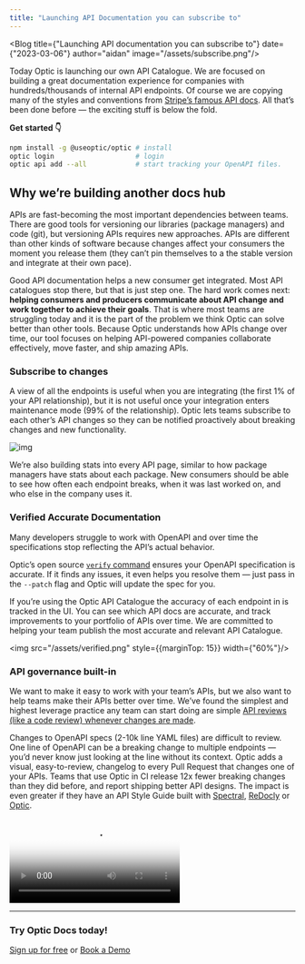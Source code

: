 ```yaml
---
title: "Launching API Documentation you can subscribe to"
---
```



<Blog title={"Launching API documentation you can subscribe to"} date={"2023-03-06"} author="aidan" image="/assets/subscribe.png"/>

Today Optic is launching our own API Catalogue. We are focused on building a great documentation experience for companies with hundreds/thousands of internal API endpoints. Of course we are copying many of the styles and conventions from [Stripe’s famous API docs](https://stripe.com/docs/api). All that’s been done before — the exciting stuff is below the fold.

**Get started 👇**

```bash
npm install -g @useoptic/optic # install
optic login                    # login
optic api add --all            # start tracking your OpenAPI files.
```

## Why we’re building another docs hub

APIs are fast-becoming the most important dependencies between teams. There are good tools for versioning our libraries (package managers) and code (git), but versioning APIs requires new approaches. APIs are different than other kinds of software because changes affect your consumers the moment you release them (they can’t pin themselves to a the stable version and integrate at their own pace).

Good API documentation helps a new consumer get integrated. Most API catalogues stop there, but that is just step one. The hard work comes next: **helping consumers and producers communicate about API change and work together to achieve their goals**. That is where most teams are struggling today and it is the part of the problem we think Optic can solve better than other tools. Because Optic understands how APIs change over time, our tool focuses on helping API-powered companies collaborate effectively, move faster, and ship amazing APIs.

### Subscribe to changes

A view of all the endpoints is useful when you are integrating (the first 1% of your API relationship), but it is not useful once your integration enters maintenance mode (99% of the relationship). Optic lets teams subscribe to each other’s API changes so they can be notified proactively about breaking changes and new functionality.

![img](/assets/docs.png)

We’re also building stats into every API page, similar to how package managers have stats about each package. New consumers should be able to see how often each endpoint breaks, when it was last worked on, and who else in the company uses it.

### Verified Accurate Documentation

Many developers struggle to work with OpenAPI and over time the specifications stop reflecting the API’s actual behavior.

Optic’s open source [`verify` command](https://www.useoptic.com/docs/openapi/verify-openapi) ensures your OpenAPI specification is accurate. If it finds any issues, it even helps you resolve them — just pass in the `--patch` flag and Optic will update the spec for you.

If you’re using the Optic API Catalogue the accuracy of each endpoint in is tracked in the UI. You can see which API docs are accurate, and track improvements to your portfolio of APIs over time. We are committed to helping your team publish the most accurate and relevant API Catalogue.

<img src="/assets/verified.png" style={{marginTop: 15}} width={"60%"}/>

### API governance built-in

We want to make it easy to work with your team’s APIs, but we also want to help teams make their APIs better over time. We’ve found the simplest and highest leverage practice any team can start doing are simple [API reviews (like a code review) whenever changes are made](https://www.useoptic.com/blog/api-review).

Changes to OpenAPI specs (2-10k line YAML files) are difficult to review. One line of OpenAPI can be a breaking change to multiple endpoints — you’d never know just looking at the line without its context. Optic adds a visual, easy-to-review, changelog to every Pull Request that changes one of your APIs. Teams that use Optic in CI release 12x fewer breaking changes than they did before, and report shipping better API designs. The impact is even greater if they have an API Style Guide built with [Spectral](https://github.com/stoplightio/spectral), [ReDocly](https://redocly.com/) or [Optic](https://www.useoptic.com/docs/standards).

<div className="tailwind" style={{maxWidth: 600}}>
    <Video caption="Visual API Changelogs" src="/video/new-changelog-short.mp4" poster="/video/new-changelog.jpg" />
</div>

---

### Try Optic Docs today!

[Sign up for free](https://app.useoptic.com) or [Book a Demo](https://calendly.com/opticlabs/optic-cloud-demo-chat)